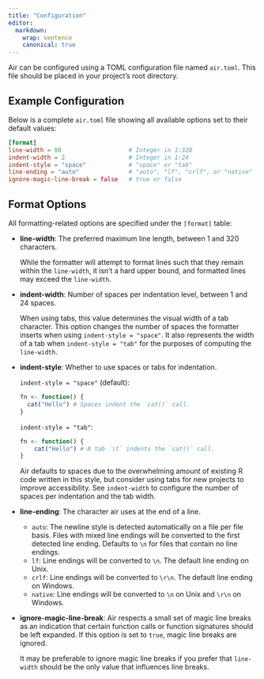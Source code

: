 ```yaml
---
title: "Configuration"
editor:
  markdown:
    wrap: sentence
    canonical: true
---
```


Air can be configured using a TOML configuration file named `air.toml`.
This file should be placed in your project's root directory.

## Example Configuration

Below is a complete `air.toml` file showing all available options set to their default values:

``` toml
[format]
line-width = 80                   # Integer in 1:320
indent-width = 2                  # Integer in 1:24
indent-style = "space"            # "space" or "tab"
line-ending = "auto"              # "auto", "lf", "crlf", or "native"
ignore-magic-line-break = false   # true or false
```

## Format Options

All formatting-related options are specified under the `[format]` table:

-   **line-width**: The preferred maximum line length, between 1 and 320 characters.

    While the formatter will attempt to format lines such that they remain within the `line-width`, it isn't a hard upper bound, and formatted lines may exceed the `line-width`.

-   **indent-width**: Number of spaces per indentation level, between 1 and 24 spaces.

    When using tabs, this value determines the visual width of a tab character.
    This option changes the number of spaces the formatter inserts when using `indent-style = "space"`.
    It also represents the width of a tab when `indent-style = "tab"` for the purposes of computing the `line-width`.

-   **indent-style**: Whether to use spaces or tabs for indentation.

    `indent-style = "space"` (default): \
    ``` r
    fn <- function() {
      cat("Hello") # Spaces indent the `cat()` call.
    }
    ```

    `indent-style = "tab"`: \
    ``` r
    fn <- function() {
        cat("Hello") # A tab `\t` indents the `cat()` call.
    }
    ```

    Air defaults to spaces due to the overwhelming amount of existing R code written in this style, but consider using tabs for new projects to improve accessibility.
    See `indent-width` to configure the number of spaces per indentation and the tab width.

-   **line-ending**: The character air uses at the end of a line.

    -   `auto`: The newline style is detected automatically on a file per file basis. Files with mixed line endings will be converted to the first detected line ending. Defaults to `\n` for files that contain no line endings.
    -   `lf`: Line endings will be converted to `\n`. The default line ending on Unix.
    -   `crlf`: Line endings will be converted to `\r\n`. The default line ending on Windows.
    -   `native`: Line endings will be converted to `\n` on Unix and `\r\n` on Windows.

-   **ignore-magic-line-break**: Air respects a small set of magic line breaks as an indication that certain function calls or function signatures should be left expanded.
    If this option is set to `true`, magic line breaks are ignored.

    It may be preferable to ignore magic line breaks if you prefer that `line-width` should be the only value that influences line breaks.
